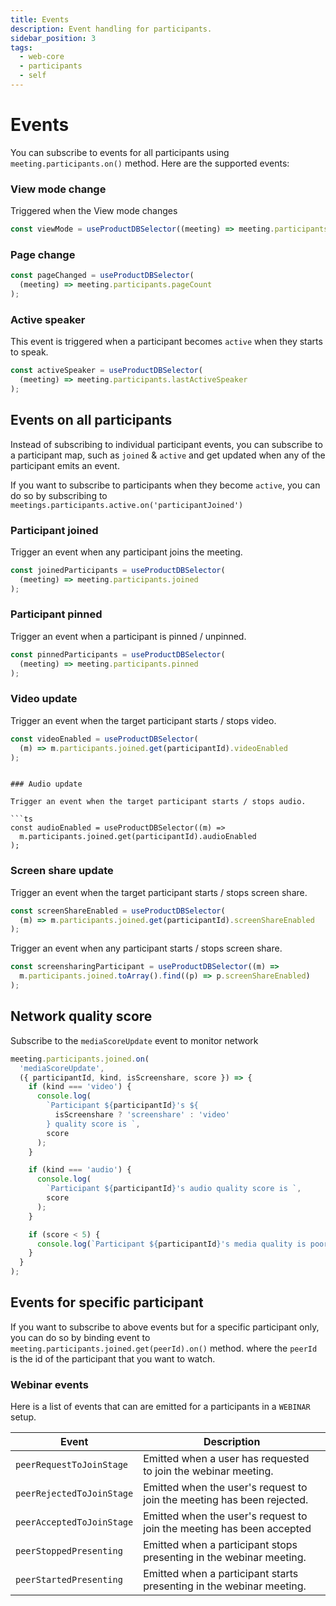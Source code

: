 ```yaml
---
title: Events
description: Event handling for participants.
sidebar_position: 3
tags:
  - web-core
  - participants
  - self
---
```


# Events

You can subscribe to events for all participants using
`meeting.participants.on()` method. Here are the supported events:

### View mode change

Triggered when the View mode changes

```ts
const viewMode = useProductDBSelector((meeting) => meeting.participants.viewMode);
```

### Page change

```ts
const pageChanged = useProductDBSelector(
  (meeting) => meeting.participants.pageCount
);
```

### Active speaker

This event is triggered when a participant becomes `active` when they starts to
speak.

```ts
const activeSpeaker = useProductDBSelector(
  (meeting) => meeting.participants.lastActiveSpeaker
);
```

## Events on all participants

Instead of subscribing to individual participant events, you can subscribe to a
participant map, such as `joined` & `active` and get updated when any of the
participant emits an event.

If you want to subscribe to participants when they become `active`, you can do
so by subscribing to `meetings.participants.active.on('participantJoined')`

### Participant joined

Trigger an event when any participant joins the meeting.

```ts
const joinedParticipants = useProductDBSelector(
  (meeting) => meeting.participants.joined
);
```

### Participant pinned

Trigger an event when a participant is pinned / unpinned.

```ts
const pinnedParticipants = useProductDBSelector(
  (meeting) => meeting.participants.pinned
);
```

### Video update

Trigger an event when the target participant starts / stops video.

```ts
const videoEnabled = useProductDBSelector(
  (m) => m.participants.joined.get(participantId).videoEnabled
);
```

````

### Audio update

Trigger an event when the target participant starts / stops audio.

```ts
const audioEnabled = useProductDBSelector((m) =>
  m.participants.joined.get(participantId).audioEnabled
);
````

### Screen share update

Trigger an event when the target participant starts / stops screen share.

```ts
const screenShareEnabled = useProductDBSelector(
  (m) => m.participants.joined.get(participantId).screenShareEnabled
);
```

Trigger an event when any participant starts / stops screen share.

```ts
const screensharingParticipant = useProductDBSelector((m) =>
  m.participants.joined.toArray().find((p) => p.screenShareEnabled)
);
```

## Network quality score

Subscribe to the `mediaScoreUpdate` event to monitor network

```ts
meeting.participants.joined.on(
  'mediaScoreUpdate',
  ({ participantId, kind, isScreenshare, score }) => {
    if (kind === 'video') {
      console.log(
        `Participant ${participantId}'s ${
          isScreenshare ? 'screenshare' : 'video'
        } quality score is `,
        score
      );
    }

    if (kind === 'audio') {
      console.log(
        `Participant ${participantId}'s audio quality score is `,
        score
      );
    }

    if (score < 5) {
      console.log(`Participant ${participantId}'s media quality is poor`);
    }
  }
);
```

## Events for specific participant

If you want to subscribe to above events but for a specific participant only,
you can do so by binding event to `meeting.participants.joined.get(peerId).on()`
method. where the `peerId` is the id of the participant that you want to watch.

### Webinar events

Here is a list of events that can are emitted for a participants in a `WEBINAR`
setup.

| **Event**                 | **Description**                                                        |
| ------------------------- | ---------------------------------------------------------------------- |
| `peerRequestToJoinStage`  | Emitted when a user has requested to join the webinar meeting.         |
| `peerRejectedToJoinStage` | Emitted when the user's request to join the meeting has been rejected. |
| `peerAcceptedToJoinStage` | Emitted when the user's request to join the meeting has been accepted  |
| `peerStoppedPresenting`   | Emitted when a participant stops presenting in the webinar meeting.    |
| `peerStartedPresenting`   | Emitted when a participant starts presenting in the webinar meeting.   |

<head>
  <title>React Web Core Participant Events</title>
</head>
